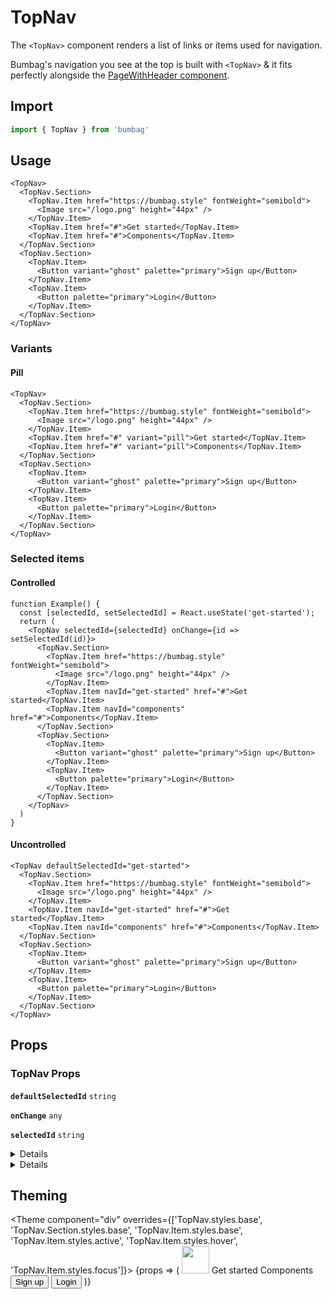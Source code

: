# TopNav

The `<TopNav>` component renders a list of links or items used for navigation.

Bumbag's navigation you see at the top is built with `<TopNav>` & it fits perfectly alongside the [PageWithHeader component](/page-shells/page-with-header).

## Import

```jsx
import { TopNav } from 'bumbag'
```

## Usage

```jsx-live
<TopNav>
  <TopNav.Section>
    <TopNav.Item href="https://bumbag.style" fontWeight="semibold">
      <Image src="/logo.png" height="44px" />
    </TopNav.Item>
    <TopNav.Item href="#">Get started</TopNav.Item>
    <TopNav.Item href="#">Components</TopNav.Item>
  </TopNav.Section>
  <TopNav.Section>
    <TopNav.Item>
      <Button variant="ghost" palette="primary">Sign up</Button>
    </TopNav.Item>
    <TopNav.Item>
      <Button palette="primary">Login</Button>
    </TopNav.Item>
  </TopNav.Section>
</TopNav>
```

### Variants

#### Pill

```jsx-live
<TopNav>
  <TopNav.Section>
    <TopNav.Item href="https://bumbag.style" fontWeight="semibold">
      <Image src="/logo.png" height="44px" />
    </TopNav.Item>
    <TopNav.Item href="#" variant="pill">Get started</TopNav.Item>
    <TopNav.Item href="#" variant="pill">Components</TopNav.Item>
  </TopNav.Section>
  <TopNav.Section>
    <TopNav.Item>
      <Button variant="ghost" palette="primary">Sign up</Button>
    </TopNav.Item>
    <TopNav.Item>
      <Button palette="primary">Login</Button>
    </TopNav.Item>
  </TopNav.Section>
</TopNav>
```

### Selected items

#### Controlled

```function-live
function Example() {
  const [selectedId, setSelectedId] = React.useState('get-started');
  return (
    <TopNav selectedId={selectedId} onChange={id => setSelectedId(id)}>
      <TopNav.Section>
        <TopNav.Item href="https://bumbag.style" fontWeight="semibold">
          <Image src="/logo.png" height="44px" />
        </TopNav.Item>
        <TopNav.Item navId="get-started" href="#">Get started</TopNav.Item>
        <TopNav.Item navId="components" href="#">Components</TopNav.Item>
      </TopNav.Section>
      <TopNav.Section>
        <TopNav.Item>
          <Button variant="ghost" palette="primary">Sign up</Button>
        </TopNav.Item>
        <TopNav.Item>
          <Button palette="primary">Login</Button>
        </TopNav.Item>
      </TopNav.Section>
    </TopNav>
  )
}
```

#### Uncontrolled

```jsx-live
<TopNav defaultSelectedId="get-started">
  <TopNav.Section>
    <TopNav.Item href="https://bumbag.style" fontWeight="semibold">
      <Image src="/logo.png" height="44px" />
    </TopNav.Item>
    <TopNav.Item navId="get-started" href="#">Get started</TopNav.Item>
    <TopNav.Item navId="components" href="#">Components</TopNav.Item>
  </TopNav.Section>
  <TopNav.Section>
    <TopNav.Item>
      <Button variant="ghost" palette="primary">Sign up</Button>
    </TopNav.Item>
    <TopNav.Item>
      <Button palette="primary">Login</Button>
    </TopNav.Item>
  </TopNav.Section>
</TopNav>
```

## Props

### TopNav Props

<!-- Automatically generated -->

**<Code fontSize="150" marginRight="major-1">defaultSelectedId</Code>** <Code fontSize="100" palette="primary">string</Code> 

<Divider marginTop="major-2" marginBottom="major-2" />

**<Code fontSize="150" marginRight="major-1">onChange</Code>** <Code fontSize="100" palette="primary">any</Code> 

<Divider marginTop="major-2" marginBottom="major-2" />

**<Code fontSize="150" marginRight="major-1">selectedId</Code>** <Code fontSize="100" palette="primary">string</Code> 

<Divider marginTop="major-2" marginBottom="major-2" />

<details><Box use="summary" marginBottom="major-2">Inherits <strong><code>Navigation</code></strong> props</Box>

</details>
            

<details><Box use="summary" marginBottom="major-2">Inherits <strong><code>Box</code></strong> props</Box>

**<Code fontSize="150" marginRight="major-1">use</Code>**  

<Code isBlock palette="primary" fontSize="150" padding="minor-1" marginBottom="major-2">
{`string
  | (ComponentClass<any, any> & { useProps: any; })
  | (FunctionComponent<any> & { useProps: any; })`}
</Code>

<Divider marginTop="major-2" marginBottom="major-2" />

**<Code fontSize="150" marginRight="major-1">className</Code>** <Code fontSize="100" palette="primary">string</Code> 

<Divider marginTop="major-2" marginBottom="major-2" />

**<Code fontSize="150" marginRight="major-1">children</Code>**  

<Code isBlock palette="primary" fontSize="150" padding="minor-1" marginBottom="major-2">
{`string
  | number
  | boolean
  | {}
  | ReactElement<any, string
  | ((props: any) => ReactElement<any, string
  | ...
  | (new (props: any) => Component<any, any, any>)>)
  | (new (props: any) => Component<...>)>
  | ReactNodeArray
  | ReactPortal
  | ((props: BoxProps) => ReactNode)`}
</Code>

<Divider marginTop="major-2" marginBottom="major-2" />

**<Code fontSize="150" marginRight="major-1">alignX</Code>** <Code fontSize="100" palette="primary">&#34;right&#34; | &#34;left&#34; | &#34;center&#34;</Code> 

<Divider marginTop="major-2" marginBottom="major-2" />

**<Code fontSize="150" marginRight="major-1">alignY</Code>** <Code fontSize="100" palette="primary">&#34;top&#34; | &#34;bottom&#34; | &#34;center&#34;</Code> 

<Divider marginTop="major-2" marginBottom="major-2" />

**<Code fontSize="150" marginRight="major-1">variant</Code>** <Code fontSize="100" palette="primary">string</Code> 

<Divider marginTop="major-2" marginBottom="major-2" />

**<Code fontSize="150" marginRight="major-1">colorMode</Code>** <Code fontSize="100" palette="primary">string</Code> 

<Divider marginTop="major-2" marginBottom="major-2" />

**<Code fontSize="150" marginRight="major-1">disabled</Code>** <Code fontSize="100" palette="primary">boolean</Code> 

<Divider marginTop="major-2" marginBottom="major-2" />

**<Code fontSize="150" marginRight="major-1">overrides</Code>**  

<Code isBlock palette="primary" fontSize="150" padding="minor-1" marginBottom="major-2">
{`{
  useCSSVariables?: boolean;
  altitudes?: AltitudesThemeConfig;
  borders?: BordersThemeConfig;
  borderRadii?: BorderRadiiThemeConfig;
  ... 96 more ...;
  Template?: TemplateThemeConfig;
}`}
</Code>

<Divider marginTop="major-2" marginBottom="major-2" />

**<Code fontSize="150" marginRight="major-1">elementRef</Code>** <Code fontSize="100" palette="primary">((instance: any) =&#62; void) | RefObject&#60;any&#62;</Code> 

<Divider marginTop="major-2" marginBottom="major-2" />

**<Code fontSize="150" marginRight="major-1">themeKey</Code>** <Code fontSize="100" palette="primary">string</Code> 

<Divider marginTop="major-2" marginBottom="major-2" />

</details>
            

## Theming

<Theme component="div" overrides={['TopNav.styles.base', 'TopNav.Section.styles.base', 'TopNav.Item.styles.base', 'TopNav.Item.styles.active', 'TopNav.Item.styles.hover', 'TopNav.Item.styles.focus']}>
  {props => (
    <TopNav defaultSelectedId="get-started" overrides={props.overrides}>
      <TopNavSection>
        <TopNavItem href="https://bumbag.style" fontWeight="semibold">
          <Image src="/logo.png" height="44px" />
        </TopNavItem>
        <TopNavItem navId="get-started" href="#">Get started</TopNavItem>
        <TopNavItem navId="components" href="#">Components</TopNavItem>
      </TopNavSection>
      <TopNavSection>
        <TopNavItem>
          <Button variant="ghost" palette="primary">Sign up</Button>
        </TopNavItem>
        <TopNavItem>
          <Button palette="primary">Login</Button>
        </TopNavItem>
      </TopNavSection>
    </TopNav>
  )}
</Theme>
